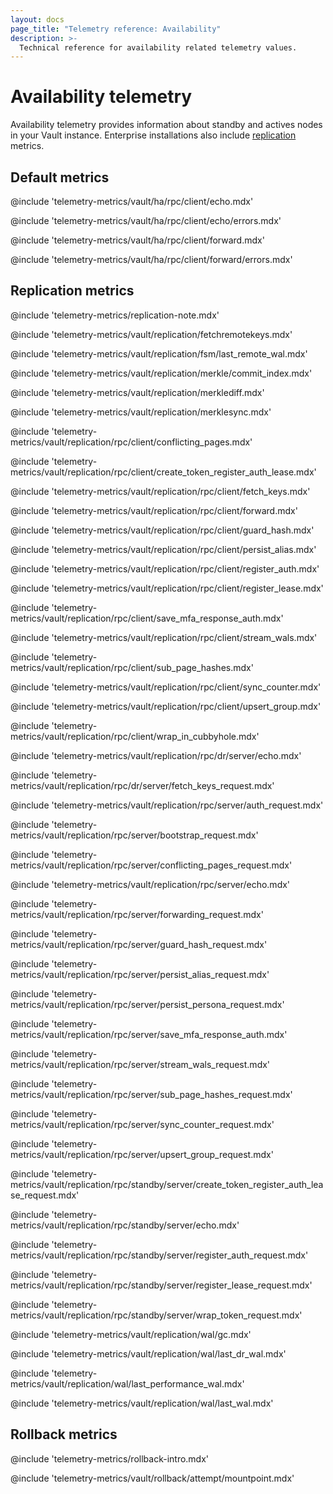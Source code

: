 ```yaml
---
layout: docs
page_title: "Telemetry reference: Availability"
description: >-
  Technical reference for availability related telemetry values.
---
```


# Availability telemetry

Availability telemetry provides information about standby and actives nodes in
your Vault instance. Enterprise installations also include
[replication](/vault/docs/enterprise/replication) metrics.

## Default metrics

@include 'telemetry-metrics/vault/ha/rpc/client/echo.mdx'

@include 'telemetry-metrics/vault/ha/rpc/client/echo/errors.mdx'

@include 'telemetry-metrics/vault/ha/rpc/client/forward.mdx'

@include 'telemetry-metrics/vault/ha/rpc/client/forward/errors.mdx'

## Replication metrics <EnterpriseAlert product="vault" inline />

@include 'telemetry-metrics/replication-note.mdx'

@include 'telemetry-metrics/vault/replication/fetchremotekeys.mdx'

@include 'telemetry-metrics/vault/replication/fsm/last_remote_wal.mdx'

@include 'telemetry-metrics/vault/replication/merkle/commit_index.mdx'

@include 'telemetry-metrics/vault/replication/merklediff.mdx'

@include 'telemetry-metrics/vault/replication/merklesync.mdx'

@include 'telemetry-metrics/vault/replication/rpc/client/conflicting_pages.mdx'

@include 'telemetry-metrics/vault/replication/rpc/client/create_token_register_auth_lease.mdx'

@include 'telemetry-metrics/vault/replication/rpc/client/fetch_keys.mdx'

@include 'telemetry-metrics/vault/replication/rpc/client/forward.mdx'

@include 'telemetry-metrics/vault/replication/rpc/client/guard_hash.mdx'

@include 'telemetry-metrics/vault/replication/rpc/client/persist_alias.mdx'

@include 'telemetry-metrics/vault/replication/rpc/client/register_auth.mdx'

@include 'telemetry-metrics/vault/replication/rpc/client/register_lease.mdx'

@include 'telemetry-metrics/vault/replication/rpc/client/save_mfa_response_auth.mdx'

@include 'telemetry-metrics/vault/replication/rpc/client/stream_wals.mdx'

@include 'telemetry-metrics/vault/replication/rpc/client/sub_page_hashes.mdx'

@include 'telemetry-metrics/vault/replication/rpc/client/sync_counter.mdx'

@include 'telemetry-metrics/vault/replication/rpc/client/upsert_group.mdx'

@include 'telemetry-metrics/vault/replication/rpc/client/wrap_in_cubbyhole.mdx'

@include 'telemetry-metrics/vault/replication/rpc/dr/server/echo.mdx'

@include 'telemetry-metrics/vault/replication/rpc/dr/server/fetch_keys_request.mdx'

@include 'telemetry-metrics/vault/replication/rpc/server/auth_request.mdx'

@include 'telemetry-metrics/vault/replication/rpc/server/bootstrap_request.mdx'

@include 'telemetry-metrics/vault/replication/rpc/server/conflicting_pages_request.mdx'

@include 'telemetry-metrics/vault/replication/rpc/server/echo.mdx'

@include 'telemetry-metrics/vault/replication/rpc/server/forwarding_request.mdx'

@include 'telemetry-metrics/vault/replication/rpc/server/guard_hash_request.mdx'

@include 'telemetry-metrics/vault/replication/rpc/server/persist_alias_request.mdx'

@include 'telemetry-metrics/vault/replication/rpc/server/persist_persona_request.mdx'

@include 'telemetry-metrics/vault/replication/rpc/server/save_mfa_response_auth.mdx'

@include 'telemetry-metrics/vault/replication/rpc/server/stream_wals_request.mdx'

@include 'telemetry-metrics/vault/replication/rpc/server/sub_page_hashes_request.mdx'

@include 'telemetry-metrics/vault/replication/rpc/server/sync_counter_request.mdx'

@include 'telemetry-metrics/vault/replication/rpc/server/upsert_group_request.mdx'

@include 'telemetry-metrics/vault/replication/rpc/standby/server/create_token_register_auth_lease_request.mdx'

@include 'telemetry-metrics/vault/replication/rpc/standby/server/echo.mdx'

@include 'telemetry-metrics/vault/replication/rpc/standby/server/register_auth_request.mdx'

@include 'telemetry-metrics/vault/replication/rpc/standby/server/register_lease_request.mdx'

@include 'telemetry-metrics/vault/replication/rpc/standby/server/wrap_token_request.mdx'

@include 'telemetry-metrics/vault/replication/wal/gc.mdx'

@include 'telemetry-metrics/vault/replication/wal/last_dr_wal.mdx'

@include 'telemetry-metrics/vault/replication/wal/last_performance_wal.mdx'

@include 'telemetry-metrics/vault/replication/wal/last_wal.mdx'

## Rollback metrics

@include 'telemetry-metrics/rollback-intro.mdx'

@include 'telemetry-metrics/vault/rollback/attempt/mountpoint.mdx'